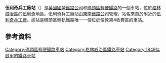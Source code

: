 {{noteTA
|1=zh-cn:阿森纳; zh-hk:阿仙奴; zh-tw:兵工廠
|2=zh-hans:伍利奇; zh-hk:胡列治; zh-tw:伍利奇}}
{{Infobox London station
| name          = 伍利奇兵工廠<br />Woolwich Arsenal
| image_name    = Woolwich Arsenal station MMB 04 376024.jpg
| manager       = [[東南鐵路公司|東南鐵路公司]]
| fare_zone     = 4
| locale        = [[伍利奇|伍利奇]]兵工廠
| borough       = [[格林威治區|格林威治區]]
| events1       = 開通
| years1        = 1849年11月1日
| years2        = 2009年1月12日|symbol=rail|symbol2=dlr
| events2       = DLR開通
| platforms     = 4 (2 underground platforms served by DLR)
| latitude      = 51.490
| longitude     = 0.069
| railexits0405 = {{increase}} 2.032
| railexits0506 = {{increase}} 2.092
| railexits0607 = {{increase}} 2.687
| railexits0708 = {{increase}} 2.791
| railexits0809 = {{decrease}} 2.605
| railexits0910 = {{increase}} 2.980
| railexits1011 = {{increase}} 3.386
| railexits1112 = {{increase}} 3.559
| railexits1213 = {{increase}} 3.724
| railexits1314 = {{decrease}} 3.551
| dlrbat0809    = 1.142
| dlrbat1011    = {{increase}} 6.073
| railcode      = WWA
| dft_category  = C2
| access        = yes
| access_note   = <ref>[http://www.tfl.gov.uk/assets/downloads/standard-tube-map.pdf Tube Map]</ref><ref>[http://www.southeasternrailway.co.uk/index.php/station_information/station_information_featured_links/search Southeastern: Access Guide] {{webarchive|url=https://web.archive.org/web/20100124122449/http://www.southeasternrailway.co.uk/index.php/station_information/station_information_featured_links/search |date=2010-01-24 }}</ref>
}}
'''伍利奇兵工廠站'''（{{lang-en|Woolwich Arsenal station}}）是[[英國國營鐵路公司|英國國營鐵路公司]]和[[碼頭區輕便鐵路|碼頭區輕便鐵路]]的一個車站，位於[[格林威治區|格林威治區]]的[[伍利奇|伍利奇]]地區。伍利奇兵工廠站由[[東南鐵路公司|東南鐵路公司]]管理，站名來自於附近的[[皇家兵工廠|伍利奇兵工廠]]。該站是碼頭區輕軌鐵路唯一一個位於倫敦第4收費區的車站。
==參考資料==
{{Commons category|Woolwich Arsenal station}}
{{Reflist}}
{{DLR}}

{{DEFAULTSORT:Woolwich Arsenal}}
[[Category:碼頭區輕便鐵路車站|Category:碼頭區輕便鐵路車站]]
[[Category:格林威治區鐵路車站|Category:格林威治區鐵路車站]]
[[Category:1849年啟用的鐵路車站|Category:1849年啟用的鐵路車站]]